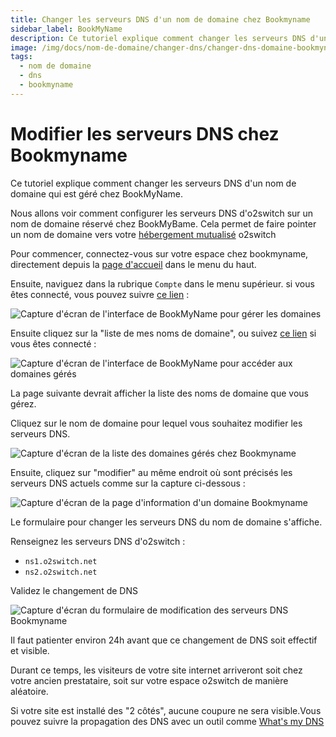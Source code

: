 ```yaml
---
title: Changer les serveurs DNS d'un nom de domaine chez Bookmyname
sidebar_label: BookMyName
description: Ce tutoriel explique comment changer les serveurs DNS d'un nom de domaine géré chez BookMyName
image: /img/docs/nom-de-domaine/changer-dns/changer-dns-domaine-bookmyname.png
tags:
  - nom de domaine
  - dns
  - bookmyname
---
```

# Modifier les serveurs DNS chez Bookmyname

Ce tutoriel explique comment changer les serveurs DNS d'un nom de domaine qui est géré chez BookMyName.

Nous allons voir comment configurer les serveurs DNS d'o2switch sur un nom de domaine réservé chez BookMyBame.
Cela permet de faire pointer un nom de domaine vers votre [hébergement
mutualisé](https://www.o2switch.fr/hebergement-illimite/) o2switch

Pour commencer, connectez-vous sur votre espace chez bookmyname, directement depuis la [page
d'accueil](https://www.bookmyname.com) dans le menu du haut.

<Badge text="1" type="danger" /> Ensuite, naviguez dans la rubrique `Compte` dans le menu supérieur. si vous êtes
connecté, vous pouvez suivre [ce lien](https://www.bookmyname.com/manager.cgi) :

<Image
    src="/img/docs/nom-de-domaine/changer-dns/gerer_bookmyname.png"
    title="Gérer le domaine chez Bookmyname"
    caption="Accès à la gestion des domaines BookMyName"
    alt="Capture d'écran de l'interface de BookMyName pour gérer les domaines"
/>

<Badge text="2" type="danger" /> Ensuite cliquez sur la "liste de mes noms de domaine", ou suivez [ce
lien](https://www.bookmyname.com/manager.cgi?cmd=dld) si vous êtes connecté :


<Image
    src="/img/docs/nom-de-domaine/changer-dns/bookmyname_liste_domaine.png"
    title="Accès à la liste des domaines chez Bookmyname"
    caption="Accès à la liste des noms de domaine gérés chez BookMyName"
    alt="Capture d'écran de l'interface de BookMyName pour accéder aux domaines gérés"
/>

La page suivante devrait afficher la liste des noms de domaine que vous gérez. 

<Badge text="3" type="danger" /> Cliquez sur le nom de domaine pour lequel vous souhaitez modifier les serveurs DNS.

<Image
    src="/img/docs/nom-de-domaine/changer-dns/bookmyname-gestion-domaine.png"
    title="Liste des domaines gérés chez Bookmyname"
    caption="Liste des noms de domaine en gestion chez Bookmyname"
    alt="Capture d'écran de la liste des domaines gérés chez Bookmyname"
/>


<Badge text="4" type="danger" /> Ensuite, cliquez sur "modifier" au même endroit où sont précisés les serveurs DNS
actuels comme sur la capture ci-dessous :

<Image
    src="/img/docs/nom-de-domaine/changer-dns/bookmyname-modifier-dns-1.png"
    title="Modifier les serveurs DNS d'un domaine chez Bookmyname"
    caption="Modifier les serveurs DNS d'un nom de domaine chez Bookmyname"
    alt="Capture d'écran de la page d'information d'un domaine Bookmyname"
/>

Le formulaire pour changer les serveurs DNS du nom de domaine s'affiche.

<Badge text="5" type="danger" /> Renseignez les serveurs DNS d'o2switch : 
- `ns1.o2switch.net`
- `ns2.o2switch.net`

<Badge text="6" type="danger" /> Validez le changement de DNS

<Image
    src="/img/docs/nom-de-domaine/changer-dns/changer-dns-domaine-bookmyname.png"
    title="Mise en place des serveurs DNS d'o2switch"
    caption="Installation des serveurs DNS d'o2switch sur un domaine géré par Bookmyname"
    alt="Capture d'écran du formulaire de modification des serveurs DNS Bookmyname"
/>

Il faut patienter environ 24h avant que ce changement de DNS soit effectif et visible. 

Durant ce temps, les visiteurs de votre site internet arriveront soit chez votre ancien prestataire, soit sur votre
espace o2switch de manière aléatoire.

Si votre site est installé des "2 côtés", aucune coupure ne sera visible.Vous pouvez suivre la propagation des DNS avec
un outil comme [What's my DNS](https://www.whatsmydns.net/)
